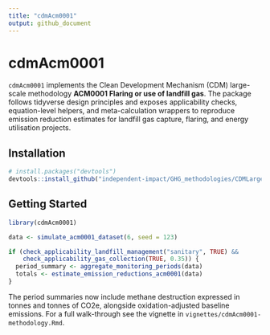 ```yaml
---
title: "cdmAcm0001"
output: github_document
---
```


# cdmAcm0001

`cdmAcm0001` implements the Clean Development Mechanism (CDM) large-scale methodology
**ACM0001 Flaring or use of landfill gas**. The package follows tidyverse design
principles and exposes applicability checks, equation-level helpers, and meta-calculation
wrappers to reproduce emission reduction estimates for landfill gas capture, flaring,
and energy utilisation projects.

## Installation

```r
# install.packages("devtools")
devtools::install_github("independent-impact/GHG_methodologies/CDMLargeScale/cdmAcm0001")
```

## Getting Started

```r
library(cdmAcm0001)

data <- simulate_acm0001_dataset(6, seed = 123)

if (check_applicability_landfill_management("sanitary", TRUE) &&
    check_applicability_gas_collection(TRUE, 0.35)) {
  period_summary <- aggregate_monitoring_periods(data)
  totals <- estimate_emission_reductions_acm0001(data)
}
```

The period summaries now include methane destruction expressed in tonnes and
tonnes of CO2e, alongside oxidation-adjusted baseline emissions. For a full
walk-through see the vignette in `vignettes/cdmAcm0001-methodology.Rmd`.
